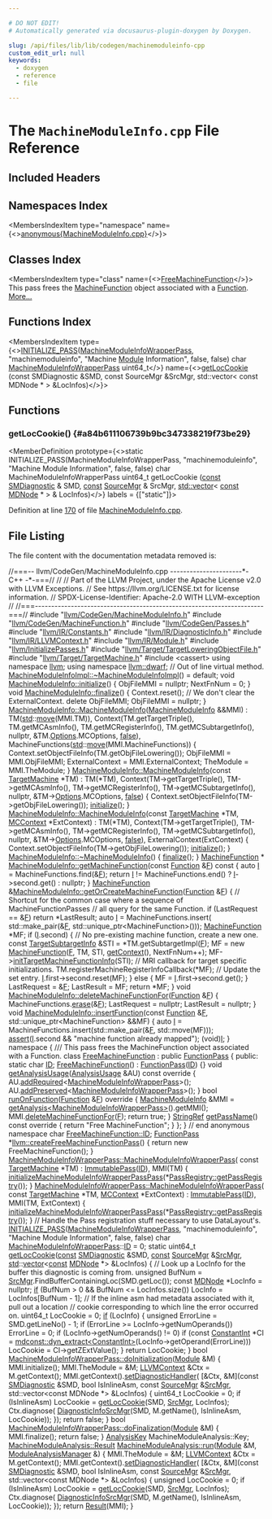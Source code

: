 ```yaml
---

# DO NOT EDIT!
# Automatically generated via docusaurus-plugin-doxygen by Doxygen.

slug: /api/files/lib/lib/codegen/machinemoduleinfo-cpp
custom_edit_url: null
keywords:
  - doxygen
  - reference
  - file

---
```





# The `MachineModuleInfo.cpp` File Reference

<DoxygenPage pluginConfig={pluginConfig}>



## Included Headers

<IncludesList>
<IncludesListItem
  filePath="llvm/CodeGen/MachineModuleInfo.h"
  permalink="/docs/api/files/include/include/llvm/include/llvm/codegen/machinemoduleinfo-h"
  isLocal="true" />
<IncludesListItem
  filePath="llvm/CodeGen/MachineFunction.h"
  permalink="/docs/api/files/include/include/llvm/include/llvm/codegen/machinefunction-h"
  isLocal="true" />
<IncludesListItem
  filePath="llvm/CodeGen/Passes.h"
  permalink="/docs/api/files/include/include/llvm/include/llvm/codegen/passes-h"
  isLocal="true" />
<IncludesListItem
  filePath="llvm/IR/Constants.h"
  permalink="/docs/api/files/include/include/llvm/include/llvm/ir/constants-h"
  isLocal="true" />
<IncludesListItem
  filePath="llvm/IR/DiagnosticInfo.h"
  permalink="/docs/api/files/include/include/llvm/include/llvm/ir/diagnosticinfo-h"
  isLocal="true" />
<IncludesListItem
  filePath="llvm/IR/LLVMContext.h"
  permalink="/docs/api/files/include/include/llvm/include/llvm/ir/llvmcontext-h"
  isLocal="true" />
<IncludesListItem
  filePath="llvm/IR/Module.h"
  permalink="/docs/api/files/include/include/llvm/include/llvm/ir/module-h"
  isLocal="true" />
<IncludesListItem
  filePath="llvm/InitializePasses.h"
  permalink="/docs/api/files/include/include/llvm/initializepasses-h"
  isLocal="true" />
<IncludesListItem
  filePath="llvm/Target/TargetLoweringObjectFile.h"
  permalink="/docs/api/files/include/include/llvm/include/llvm/target/targetloweringobjectfile-h"
  isLocal="true" />
<IncludesListItem
  filePath="llvm/Target/TargetMachine.h"
  permalink="/docs/api/files/include/include/llvm/include/llvm/target/targetmachine-h"
  isLocal="true" />
<IncludesListItem
  filePath="cassert"
  permalink=""
  isLocal="false" />
</IncludesList>

## Namespaces Index

<MembersIndex>

<MembersIndexItem
  type="namespace"
  name={<><a href="/docs/api/namespaces/anonymous-machinemoduleinfo-cpp-">anonymous&#123;MachineModuleInfo.cpp&#125;</a></>}>
</MembersIndexItem>

</MembersIndex>

## Classes Index

<MembersIndex>

<MembersIndexItem
  type="class"
  name={<><a href="/docs/api/classes/anonymous-namespace-machinemoduleinfo-cpp-/freemachinefunction">FreeMachineFunction</a></>}>
This pass frees the <a href="/docs/api/classes/llvm/machinefunction">MachineFunction</a> object associated with a <a href="/docs/api/classes/llvm/function">Function</a>. <a href="/docs/api/classes/anonymous-namespace-machinemoduleinfo-cpp-/freemachinefunction/#details">More...</a>
</MembersIndexItem>

</MembersIndex>

## Functions Index

<MembersIndex>

<MembersIndexItem
  type={<><a href="/docs/api/files/include/include/llvm/passsupport-h/#af807c9595d50b45c0008924c4679c85c">INITIALIZE&#95;PASS</a>(<a href="/docs/api/classes/llvm/machinemoduleinfowrapperpass">MachineModuleInfoWrapperPass</a>, &quot;machinemoduleinfo&quot;, &quot;Machine <a href="/docs/api/classes/llvm/module">Module</a> Information&quot;, false, false) char <a href="/docs/api/classes/llvm/machinemoduleinfowrapperpass">MachineModuleInfoWrapperPass</a> uint64&#95;t</>}
  name={<><a href="#a84b611106739b9bc347338219f73be29">getLocCookie</a> (const SMDiagnostic &amp;SMD, const SourceMgr &amp;SrcMgr, std::vector&lt; const MDNode &#42; &gt; &amp;LocInfos)</>}>
</MembersIndexItem>

</MembersIndex>


<SectionDefinition>

## Functions

### getLocCookie() {#a84b611106739b9bc347338219f73be29}

<MemberDefinition
  prototype={<>static INITIALIZE&#95;PASS(MachineModuleInfoWrapperPass, &quot;machinemoduleinfo&quot;, &quot;Machine Module Information&quot;, false, false) char MachineModuleInfoWrapperPass uint64&#95;t getLocCookie (<a href="/docs/api/files/lib/lib/target/lib/target/aarch64/aarch64promoteconstant-cpp/#a90f8350fecae261c25be85d38b451bff">const</a> <a href="/docs/api/classes/llvm/smdiagnostic">SMDiagnostic</a> &amp; SMD, <a href="/docs/api/files/lib/lib/target/lib/target/aarch64/aarch64promoteconstant-cpp/#a90f8350fecae261c25be85d38b451bff">const</a> <a href="/docs/api/classes/llvm/sourcemgr">SourceMgr</a> &amp; SrcMgr, <a href="/docs/api/files/lib/lib/target/lib/target/amdgpu/amdgpupromotealloca-cpp/#ac760e37eba1d852d0a28011a1a0ce05f">std::vector</a>&lt; <a href="/docs/api/files/lib/lib/target/lib/target/aarch64/aarch64promoteconstant-cpp/#a90f8350fecae261c25be85d38b451bff">const</a> <a href="/docs/api/classes/llvm/mdnode">MDNode</a> &#42; &gt; &amp; LocInfos)</>}
  labels = {["static"]}>

Definition at line <a href="#l00170">170</a> of file <a href="/docs/api/files/lib/lib/codegen/machinemoduleinfo-cpp">MachineModuleInfo.cpp</a>.
</MemberDefinition>

</SectionDefinition>

## File Listing

The file content with the documentation metadata removed is:

<ProgramListing>

<Link id="l00001" /><CodeLine lineNumber="1"><Highlight kind="comment">//===-- llvm/CodeGen/MachineModuleInfo.cpp ----------------------&#42;- C++ -&#42;-===//</Highlight><Highlight kind="normal"></Highlight></CodeLine>
<Link id="l00002" /><CodeLine lineNumber="2"><Highlight kind="normal"></Highlight><Highlight kind="comment">//</Highlight><Highlight kind="normal"></Highlight></CodeLine>
<Link id="l00003" /><CodeLine lineNumber="3"><Highlight kind="normal"></Highlight><Highlight kind="comment">// Part of the LLVM Project, under the Apache License v2.0 with LLVM Exceptions.</Highlight><Highlight kind="normal"></Highlight></CodeLine>
<Link id="l00004" /><CodeLine lineNumber="4"><Highlight kind="normal"></Highlight><Highlight kind="comment">// See https://llvm.org/LICENSE.txt for license information.</Highlight><Highlight kind="normal"></Highlight></CodeLine>
<Link id="l00005" /><CodeLine lineNumber="5"><Highlight kind="normal"></Highlight><Highlight kind="comment">// SPDX-License-Identifier: Apache-2.0 WITH LLVM-exception</Highlight><Highlight kind="normal"></Highlight></CodeLine>
<Link id="l00006" /><CodeLine lineNumber="6"><Highlight kind="normal"></Highlight><Highlight kind="comment">//</Highlight><Highlight kind="normal"></Highlight></CodeLine>
<Link id="l00007" /><CodeLine lineNumber="7"><Highlight kind="normal"></Highlight><Highlight kind="comment">//===----------------------------------------------------------------------===//</Highlight><Highlight kind="normal"></Highlight></CodeLine>
<Link id="l00008" /><CodeLine lineNumber="8"><Highlight kind="normal"></Highlight></CodeLine>
<Link id="l00009" /><CodeLine lineNumber="9"><Highlight kind="normal"></Highlight><Highlight kind="preprocessor">#include &quot;<a href="/docs/api/files/include/include/llvm/include/llvm/codegen/machinemoduleinfo-h">llvm/CodeGen/MachineModuleInfo.h</a>&quot;</Highlight><Highlight kind="normal"></Highlight></CodeLine>
<Link id="l00010" /><CodeLine lineNumber="10"><Highlight kind="normal"></Highlight><Highlight kind="preprocessor">#include &quot;<a href="/docs/api/files/include/include/llvm/include/llvm/codegen/machinefunction-h">llvm/CodeGen/MachineFunction.h</a>&quot;</Highlight><Highlight kind="normal"></Highlight></CodeLine>
<Link id="l00011" /><CodeLine lineNumber="11"><Highlight kind="normal"></Highlight><Highlight kind="preprocessor">#include &quot;<a href="/docs/api/files/include/include/llvm/include/llvm/codegen/passes-h">llvm/CodeGen/Passes.h</a>&quot;</Highlight><Highlight kind="normal"></Highlight></CodeLine>
<Link id="l00012" /><CodeLine lineNumber="12"><Highlight kind="normal"></Highlight><Highlight kind="preprocessor">#include &quot;<a href="/docs/api/files/include/include/llvm/include/llvm/ir/constants-h">llvm/IR/Constants.h</a>&quot;</Highlight><Highlight kind="normal"></Highlight></CodeLine>
<Link id="l00013" /><CodeLine lineNumber="13"><Highlight kind="normal"></Highlight><Highlight kind="preprocessor">#include &quot;<a href="/docs/api/files/include/include/llvm/include/llvm/ir/diagnosticinfo-h">llvm/IR/DiagnosticInfo.h</a>&quot;</Highlight><Highlight kind="normal"></Highlight></CodeLine>
<Link id="l00014" /><CodeLine lineNumber="14"><Highlight kind="normal"></Highlight><Highlight kind="preprocessor">#include &quot;<a href="/docs/api/files/include/include/llvm/include/llvm/ir/llvmcontext-h">llvm/IR/LLVMContext.h</a>&quot;</Highlight><Highlight kind="normal"></Highlight></CodeLine>
<Link id="l00015" /><CodeLine lineNumber="15"><Highlight kind="normal"></Highlight><Highlight kind="preprocessor">#include &quot;<a href="/docs/api/files/include/include/llvm/include/llvm/ir/module-h">llvm/IR/Module.h</a>&quot;</Highlight><Highlight kind="normal"></Highlight></CodeLine>
<Link id="l00016" /><CodeLine lineNumber="16"><Highlight kind="normal"></Highlight><Highlight kind="preprocessor">#include &quot;<a href="/docs/api/files/include/include/llvm/initializepasses-h">llvm/InitializePasses.h</a>&quot;</Highlight><Highlight kind="normal"></Highlight></CodeLine>
<Link id="l00017" /><CodeLine lineNumber="17"><Highlight kind="normal"></Highlight><Highlight kind="preprocessor">#include &quot;<a href="/docs/api/files/include/include/llvm/include/llvm/target/targetloweringobjectfile-h">llvm/Target/TargetLoweringObjectFile.h</a>&quot;</Highlight><Highlight kind="normal"></Highlight></CodeLine>
<Link id="l00018" /><CodeLine lineNumber="18"><Highlight kind="normal"></Highlight><Highlight kind="preprocessor">#include &quot;<a href="/docs/api/files/include/include/llvm/include/llvm/target/targetmachine-h">llvm/Target/TargetMachine.h</a>&quot;</Highlight><Highlight kind="normal"></Highlight></CodeLine>
<Link id="l00019" /><CodeLine lineNumber="19"><Highlight kind="normal"></Highlight><Highlight kind="preprocessor">#include &lt;cassert&gt;</Highlight><Highlight kind="normal"></Highlight></CodeLine>
<Link id="l00020" /><CodeLine lineNumber="20"><Highlight kind="normal"></Highlight></CodeLine>
<Link id="l00021" /><CodeLine lineNumber="21"><Highlight kind="normal"></Highlight><Highlight kind="keyword">using namespace </Highlight><Highlight kind="normal"><a href="/docs/api/namespaces/llvm">llvm</a>;</Highlight></CodeLine>
<Link id="l00022" /><CodeLine lineNumber="22"><Highlight kind="normal"></Highlight><Highlight kind="keyword">using namespace </Highlight><Highlight kind="normal"><a href="/docs/api/namespaces/llvm/dwarf">llvm::dwarf</a>;</Highlight></CodeLine>
<Link id="l00023" /><CodeLine lineNumber="23"><Highlight kind="normal"></Highlight></CodeLine>
<Link id="l00024" /><CodeLine lineNumber="24"><Highlight kind="normal"></Highlight><Highlight kind="comment">// Out of line virtual method.</Highlight><Highlight kind="normal"></Highlight></CodeLine>
<Link id="l00025" /><CodeLine lineNumber="25"><Highlight kind="normal"><a href="/docs/api/classes/llvm/machinemoduleinfoimpl/#ab236c08575c15ccefd1f58024cf87428">MachineModuleInfoImpl::~MachineModuleInfoImpl</a>() = </Highlight><Highlight kind="keywordflow">default</Highlight><Highlight kind="normal">;</Highlight></CodeLine>
<Link id="l00026" /><CodeLine lineNumber="26"><Highlight kind="normal"></Highlight></CodeLine>
<Link id="l00027" /><CodeLine lineNumber="27" lineLink="/docs/api/classes/llvm/machinemoduleinfo/#a3274599e96368049f8a8e977ad9fce33"><Highlight kind="normal"></Highlight><Highlight kind="keywordtype">void</Highlight><Highlight kind="normal"> <a href="/docs/api/classes/llvm/machinemoduleinfo/#a3274599e96368049f8a8e977ad9fce33">MachineModuleInfo::initialize</a>() &#123;</Highlight></CodeLine>
<Link id="l00028" /><CodeLine lineNumber="28"><Highlight kind="normal">  ObjFileMMI = </Highlight><Highlight kind="keyword">nullptr</Highlight><Highlight kind="normal">;</Highlight></CodeLine>
<Link id="l00029" /><CodeLine lineNumber="29"><Highlight kind="normal">  NextFnNum = 0;</Highlight></CodeLine>
<Link id="l00030" /><CodeLine lineNumber="30"><Highlight kind="normal">&#125;</Highlight></CodeLine>
<Link id="l00031" /><CodeLine lineNumber="31"><Highlight kind="normal"></Highlight></CodeLine>
<Link id="l00032" /><CodeLine lineNumber="32" lineLink="/docs/api/classes/llvm/machinemoduleinfo/#af704df1e418c5e7a916adb2a217cb55d"><Highlight kind="normal"></Highlight><Highlight kind="keywordtype">void</Highlight><Highlight kind="normal"> <a href="/docs/api/classes/llvm/machinemoduleinfo/#af704df1e418c5e7a916adb2a217cb55d">MachineModuleInfo::finalize</a>() &#123;</Highlight></CodeLine>
<Link id="l00033" /><CodeLine lineNumber="33"><Highlight kind="normal">  Context.reset();</Highlight></CodeLine>
<Link id="l00034" /><CodeLine lineNumber="34"><Highlight kind="normal">  </Highlight><Highlight kind="comment">// We don&#39;t clear the ExternalContext.</Highlight><Highlight kind="normal"></Highlight></CodeLine>
<Link id="l00035" /><CodeLine lineNumber="35"><Highlight kind="normal"></Highlight></CodeLine>
<Link id="l00036" /><CodeLine lineNumber="36"><Highlight kind="normal">  </Highlight><Highlight kind="keyword">delete</Highlight><Highlight kind="normal"> ObjFileMMI;</Highlight></CodeLine>
<Link id="l00037" /><CodeLine lineNumber="37"><Highlight kind="normal">  ObjFileMMI = </Highlight><Highlight kind="keyword">nullptr</Highlight><Highlight kind="normal">;</Highlight></CodeLine>
<Link id="l00038" /><CodeLine lineNumber="38"><Highlight kind="normal">&#125;</Highlight></CodeLine>
<Link id="l00039" /><CodeLine lineNumber="39"><Highlight kind="normal"></Highlight></CodeLine>
<Link id="l00040" /><CodeLine lineNumber="40" lineLink="/docs/api/classes/llvm/machinemoduleinfo/#a327d5c7bec384a54c746d6172c7cd746"><Highlight kind="normal"><a href="/docs/api/classes/llvm/machinemoduleinfo/#a1affa4301d540171553df80570290f18">MachineModuleInfo::MachineModuleInfo</a>(<a href="/docs/api/classes/llvm/machinemoduleinfo/#a1affa4301d540171553df80570290f18">MachineModuleInfo</a> &amp;&amp;MMI)</Highlight></CodeLine>
<Link id="l00041" /><CodeLine lineNumber="41"><Highlight kind="normal">    : TM(<a href="/docs/api/namespaces/std">std</a>::<a href="/docs/api/namespaces/llvm/#abfc9c7ecf70f66901e439f7c04ef3dbb">move</a>(MMI.TM)),</Highlight></CodeLine>
<Link id="l00042" /><CodeLine lineNumber="42"><Highlight kind="normal">      Context(TM.getTargetTriple(), TM.getMCAsmInfo(), TM.getMCRegisterInfo(),</Highlight></CodeLine>
<Link id="l00043" /><CodeLine lineNumber="43"><Highlight kind="normal">              TM.getMCSubtargetInfo(), nullptr, &amp;TM.<a href="/docs/api/files/lib/lib/debuginfo/lib/debuginfo/logicalview/lib/debuginfo/logicalview/core/lvoptions-cpp/#ab4088b7a11f3cbc38ac16a6e9c72494e">Options</a>.MCOptions, <a href="/docs/api/namespaces/false">false</a>),</Highlight></CodeLine>
<Link id="l00044" /><CodeLine lineNumber="44"><Highlight kind="normal">      MachineFunctions(<a href="/docs/api/namespaces/std">std</a>::<a href="/docs/api/namespaces/llvm/#abfc9c7ecf70f66901e439f7c04ef3dbb">move</a>(MMI.MachineFunctions)) &#123;</Highlight></CodeLine>
<Link id="l00045" /><CodeLine lineNumber="45"><Highlight kind="normal">  Context.setObjectFileInfo(TM.getObjFileLowering());</Highlight></CodeLine>
<Link id="l00046" /><CodeLine lineNumber="46"><Highlight kind="normal">  ObjFileMMI = MMI.ObjFileMMI;</Highlight></CodeLine>
<Link id="l00047" /><CodeLine lineNumber="47"><Highlight kind="normal">  ExternalContext = MMI.ExternalContext;</Highlight></CodeLine>
<Link id="l00048" /><CodeLine lineNumber="48"><Highlight kind="normal">  TheModule = MMI.TheModule;</Highlight></CodeLine>
<Link id="l00049" /><CodeLine lineNumber="49"><Highlight kind="normal">&#125;</Highlight></CodeLine>
<Link id="l00050" /><CodeLine lineNumber="50"><Highlight kind="normal"></Highlight></CodeLine>
<Link id="l00051" /><CodeLine lineNumber="51" lineLink="/docs/api/classes/llvm/machinemoduleinfo/#a1affa4301d540171553df80570290f18"><Highlight kind="normal"><a href="/docs/api/classes/llvm/machinemoduleinfo/#a1affa4301d540171553df80570290f18">MachineModuleInfo::MachineModuleInfo</a>(</Highlight><Highlight kind="keyword">const</Highlight><Highlight kind="normal"> <a href="/docs/api/classes/llvm/targetmachine">TargetMachine</a> &#42;TM)</Highlight></CodeLine>
<Link id="l00052" /><CodeLine lineNumber="52"><Highlight kind="normal">    : TM(&#42;TM), Context(TM-&gt;getTargetTriple(), TM-&gt;getMCAsmInfo(),</Highlight></CodeLine>
<Link id="l00053" /><CodeLine lineNumber="53"><Highlight kind="normal">                       TM-&gt;getMCRegisterInfo(), TM-&gt;getMCSubtargetInfo(),</Highlight></CodeLine>
<Link id="l00054" /><CodeLine lineNumber="54"><Highlight kind="normal">                       nullptr, &amp;TM-&gt;<a href="/docs/api/files/lib/lib/debuginfo/lib/debuginfo/logicalview/lib/debuginfo/logicalview/core/lvoptions-cpp/#ab4088b7a11f3cbc38ac16a6e9c72494e">Options</a>.MCOptions, <a href="/docs/api/namespaces/false">false</a>) &#123;</Highlight></CodeLine>
<Link id="l00055" /><CodeLine lineNumber="55"><Highlight kind="normal">  Context.setObjectFileInfo(TM-&gt;getObjFileLowering());</Highlight></CodeLine>
<Link id="l00056" /><CodeLine lineNumber="56"><Highlight kind="normal">  <a href="/docs/api/classes/llvm/machinemoduleinfo/#a3274599e96368049f8a8e977ad9fce33">initialize</a>();</Highlight></CodeLine>
<Link id="l00057" /><CodeLine lineNumber="57"><Highlight kind="normal">&#125;</Highlight></CodeLine>
<Link id="l00058" /><CodeLine lineNumber="58"><Highlight kind="normal"></Highlight></CodeLine>
<Link id="l00059" /><CodeLine lineNumber="59" lineLink="/docs/api/classes/llvm/machinemoduleinfo/#aade9275d95ae9f4c13e7ca45f6e4e609"><Highlight kind="normal"><a href="/docs/api/classes/llvm/machinemoduleinfo/#a1affa4301d540171553df80570290f18">MachineModuleInfo::MachineModuleInfo</a>(</Highlight><Highlight kind="keyword">const</Highlight><Highlight kind="normal"> <a href="/docs/api/classes/llvm/targetmachine">TargetMachine</a> &#42;TM,</Highlight></CodeLine>
<Link id="l00060" /><CodeLine lineNumber="60"><Highlight kind="normal">                                     <a href="/docs/api/classes/llvm/mccontext">MCContext</a> &#42;ExtContext)</Highlight></CodeLine>
<Link id="l00061" /><CodeLine lineNumber="61"><Highlight kind="normal">    : TM(&#42;TM), Context(TM-&gt;getTargetTriple(), TM-&gt;getMCAsmInfo(),</Highlight></CodeLine>
<Link id="l00062" /><CodeLine lineNumber="62"><Highlight kind="normal">                       TM-&gt;getMCRegisterInfo(), TM-&gt;getMCSubtargetInfo(),</Highlight></CodeLine>
<Link id="l00063" /><CodeLine lineNumber="63"><Highlight kind="normal">                       nullptr, &amp;TM-&gt;<a href="/docs/api/files/lib/lib/debuginfo/lib/debuginfo/logicalview/lib/debuginfo/logicalview/core/lvoptions-cpp/#ab4088b7a11f3cbc38ac16a6e9c72494e">Options</a>.MCOptions, <a href="/docs/api/namespaces/false">false</a>),</Highlight></CodeLine>
<Link id="l00064" /><CodeLine lineNumber="64"><Highlight kind="normal">      ExternalContext(ExtContext) &#123;</Highlight></CodeLine>
<Link id="l00065" /><CodeLine lineNumber="65"><Highlight kind="normal">  Context.setObjectFileInfo(TM-&gt;getObjFileLowering());</Highlight></CodeLine>
<Link id="l00066" /><CodeLine lineNumber="66"><Highlight kind="normal">  <a href="/docs/api/classes/llvm/machinemoduleinfo/#a3274599e96368049f8a8e977ad9fce33">initialize</a>();</Highlight></CodeLine>
<Link id="l00067" /><CodeLine lineNumber="67"><Highlight kind="normal">&#125;</Highlight></CodeLine>
<Link id="l00068" /><CodeLine lineNumber="68"><Highlight kind="normal"></Highlight></CodeLine>
<Link id="l00069" /><CodeLine lineNumber="69" lineLink="/docs/api/classes/llvm/machinemoduleinfo/#a9167fd88b6fe11fe044d4303a837a9f5"><Highlight kind="normal"><a href="/docs/api/classes/llvm/machinemoduleinfo/#a9167fd88b6fe11fe044d4303a837a9f5">MachineModuleInfo::~MachineModuleInfo</a>() &#123; <a href="/docs/api/classes/llvm/machinemoduleinfo/#af704df1e418c5e7a916adb2a217cb55d">finalize</a>(); &#125;</Highlight></CodeLine>
<Link id="l00070" /><CodeLine lineNumber="70"><Highlight kind="normal"></Highlight></CodeLine>
<Link id="l00071" /><CodeLine lineNumber="71"><Highlight kind="normal"><a href="/docs/api/classes/llvm/machinefunction">MachineFunction</a> &#42;</Highlight></CodeLine>
<Link id="l00072" /><CodeLine lineNumber="72" lineLink="/docs/api/classes/llvm/machinemoduleinfo/#ac1a4ac2dc30f53dff05d2c7b2d8ebaef"><Highlight kind="normal"><a href="/docs/api/classes/llvm/machinemoduleinfo/#ac1a4ac2dc30f53dff05d2c7b2d8ebaef">MachineModuleInfo::getMachineFunction</a>(</Highlight><Highlight kind="keyword">const</Highlight><Highlight kind="normal"> <a href="/docs/api/classes/llvm/function">Function</a> &amp;<a href="/docs/api/files/lib/lib/support/md5-cpp/#a96d73bbd7af15cb1fc38c3f4a3bd82e9">F</a>)</Highlight><Highlight kind="keyword"> const </Highlight><Highlight kind="normal">&#123;</Highlight></CodeLine>
<Link id="l00073" /><CodeLine lineNumber="73"><Highlight kind="normal">  </Highlight><Highlight kind="keyword">auto</Highlight><Highlight kind="normal"> <a href="/docs/api/files/lib/lib/support/md5-cpp/#ac0eafdc9ee161b71e7af98af736952fd">I</a> = MachineFunctions.find(&amp;<a href="/docs/api/files/lib/lib/support/md5-cpp/#a96d73bbd7af15cb1fc38c3f4a3bd82e9">F</a>);</Highlight></CodeLine>
<Link id="l00074" /><CodeLine lineNumber="74"><Highlight kind="normal">  </Highlight><Highlight kind="keywordflow">return</Highlight><Highlight kind="normal"> <a href="/docs/api/files/lib/lib/support/md5-cpp/#ac0eafdc9ee161b71e7af98af736952fd">I</a> != MachineFunctions.end() ? <a href="/docs/api/files/lib/lib/support/md5-cpp/#ac0eafdc9ee161b71e7af98af736952fd">I</a>-&gt;second.get() : </Highlight><Highlight kind="keyword">nullptr</Highlight><Highlight kind="normal">;</Highlight></CodeLine>
<Link id="l00075" /><CodeLine lineNumber="75"><Highlight kind="normal">&#125;</Highlight></CodeLine>
<Link id="l00076" /><CodeLine lineNumber="76"><Highlight kind="normal"></Highlight></CodeLine>
<Link id="l00077" /><CodeLine lineNumber="77" lineLink="/docs/api/classes/llvm/machinemoduleinfo/#a89ccc89e9bd5881953bd1524a0d29f84"><Highlight kind="normal"><a href="/docs/api/classes/llvm/machinefunction">MachineFunction</a> &amp;<a href="/docs/api/classes/llvm/machinemoduleinfo/#a89ccc89e9bd5881953bd1524a0d29f84">MachineModuleInfo::getOrCreateMachineFunction</a>(<a href="/docs/api/classes/llvm/function">Function</a> &amp;<a href="/docs/api/files/lib/lib/support/md5-cpp/#a96d73bbd7af15cb1fc38c3f4a3bd82e9">F</a>) &#123;</Highlight></CodeLine>
<Link id="l00078" /><CodeLine lineNumber="78"><Highlight kind="normal">  </Highlight><Highlight kind="comment">// Shortcut for the common case where a sequence of MachineFunctionPasses</Highlight><Highlight kind="normal"></Highlight></CodeLine>
<Link id="l00079" /><CodeLine lineNumber="79"><Highlight kind="normal">  </Highlight><Highlight kind="comment">// all query for the same Function.</Highlight><Highlight kind="normal"></Highlight></CodeLine>
<Link id="l00080" /><CodeLine lineNumber="80"><Highlight kind="normal">  </Highlight><Highlight kind="keywordflow">if</Highlight><Highlight kind="normal"> (LastRequest == &amp;<a href="/docs/api/files/lib/lib/support/md5-cpp/#a96d73bbd7af15cb1fc38c3f4a3bd82e9">F</a>)</Highlight></CodeLine>
<Link id="l00081" /><CodeLine lineNumber="81"><Highlight kind="normal">    </Highlight><Highlight kind="keywordflow">return</Highlight><Highlight kind="normal"> &#42;LastResult;</Highlight></CodeLine>
<Link id="l00082" /><CodeLine lineNumber="82"><Highlight kind="normal"></Highlight></CodeLine>
<Link id="l00083" /><CodeLine lineNumber="83"><Highlight kind="normal">  </Highlight><Highlight kind="keyword">auto</Highlight><Highlight kind="normal"> <a href="/docs/api/files/lib/lib/support/md5-cpp/#ac0eafdc9ee161b71e7af98af736952fd">I</a> = MachineFunctions.insert(</Highlight></CodeLine>
<Link id="l00084" /><CodeLine lineNumber="84"><Highlight kind="normal">      std::make&#95;pair(&amp;<a href="/docs/api/files/lib/lib/support/md5-cpp/#a96d73bbd7af15cb1fc38c3f4a3bd82e9">F</a>, std::unique&#95;ptr&lt;MachineFunction&gt;()));</Highlight></CodeLine>
<Link id="l00085" /><CodeLine lineNumber="85"><Highlight kind="normal">  <a href="/docs/api/classes/llvm/machinefunction">MachineFunction</a> &#42;MF;</Highlight></CodeLine>
<Link id="l00086" /><CodeLine lineNumber="86"><Highlight kind="normal">  </Highlight><Highlight kind="keywordflow">if</Highlight><Highlight kind="normal"> (<a href="/docs/api/files/lib/lib/support/md5-cpp/#ac0eafdc9ee161b71e7af98af736952fd">I</a>.second) &#123;</Highlight></CodeLine>
<Link id="l00087" /><CodeLine lineNumber="87"><Highlight kind="normal">    </Highlight><Highlight kind="comment">// No pre-existing machine function, create a new one.</Highlight><Highlight kind="normal"></Highlight></CodeLine>
<Link id="l00088" /><CodeLine lineNumber="88"><Highlight kind="normal">    </Highlight><Highlight kind="keyword">const</Highlight><Highlight kind="normal"> <a href="/docs/api/classes/llvm/targetsubtargetinfo">TargetSubtargetInfo</a> &amp;STI = &#42;TM.getSubtargetImpl(<a href="/docs/api/files/lib/lib/support/md5-cpp/#a96d73bbd7af15cb1fc38c3f4a3bd82e9">F</a>);</Highlight></CodeLine>
<Link id="l00089" /><CodeLine lineNumber="89"><Highlight kind="normal">    MF = </Highlight><Highlight kind="keyword">new</Highlight><Highlight kind="normal"> <a href="/docs/api/classes/llvm/machinefunction">MachineFunction</a>(<a href="/docs/api/files/lib/lib/support/md5-cpp/#a96d73bbd7af15cb1fc38c3f4a3bd82e9">F</a>, TM, STI, <a href="/docs/api/classes/llvm/machinemoduleinfo/#a51904840e3bcc15ef2b99a101e972b02">getContext</a>(), NextFnNum++);</Highlight></CodeLine>
<Link id="l00090" /><CodeLine lineNumber="90"><Highlight kind="normal">    MF-&gt;<a href="/docs/api/classes/llvm/machinefunction/#a679dec37d40bdc781a69beef91a8ac13">initTargetMachineFunctionInfo</a>(STI);</Highlight></CodeLine>
<Link id="l00091" /><CodeLine lineNumber="91"><Highlight kind="normal"></Highlight></CodeLine>
<Link id="l00092" /><CodeLine lineNumber="92"><Highlight kind="normal">    </Highlight><Highlight kind="comment">// MRI callback for target specific initializations.</Highlight><Highlight kind="normal"></Highlight></CodeLine>
<Link id="l00093" /><CodeLine lineNumber="93"><Highlight kind="normal">    TM.registerMachineRegisterInfoCallback(&#42;MF);</Highlight></CodeLine>
<Link id="l00094" /><CodeLine lineNumber="94"><Highlight kind="normal"></Highlight></CodeLine>
<Link id="l00095" /><CodeLine lineNumber="95"><Highlight kind="normal">    </Highlight><Highlight kind="comment">// Update the set entry.</Highlight><Highlight kind="normal"></Highlight></CodeLine>
<Link id="l00096" /><CodeLine lineNumber="96"><Highlight kind="normal">    <a href="/docs/api/files/lib/lib/support/md5-cpp/#ac0eafdc9ee161b71e7af98af736952fd">I</a>.first-&gt;second.reset(MF);</Highlight></CodeLine>
<Link id="l00097" /><CodeLine lineNumber="97"><Highlight kind="normal">  &#125; </Highlight><Highlight kind="keywordflow">else</Highlight><Highlight kind="normal"> &#123;</Highlight></CodeLine>
<Link id="l00098" /><CodeLine lineNumber="98"><Highlight kind="normal">    MF = <a href="/docs/api/files/lib/lib/support/md5-cpp/#ac0eafdc9ee161b71e7af98af736952fd">I</a>.first-&gt;second.get();</Highlight></CodeLine>
<Link id="l00099" /><CodeLine lineNumber="99"><Highlight kind="normal">  &#125;</Highlight></CodeLine>
<Link id="l00100" /><CodeLine lineNumber="100"><Highlight kind="normal"></Highlight></CodeLine>
<Link id="l00101" /><CodeLine lineNumber="101"><Highlight kind="normal">  LastRequest = &amp;<a href="/docs/api/files/lib/lib/support/md5-cpp/#a96d73bbd7af15cb1fc38c3f4a3bd82e9">F</a>;</Highlight></CodeLine>
<Link id="l00102" /><CodeLine lineNumber="102"><Highlight kind="normal">  LastResult = MF;</Highlight></CodeLine>
<Link id="l00103" /><CodeLine lineNumber="103"><Highlight kind="normal">  </Highlight><Highlight kind="keywordflow">return</Highlight><Highlight kind="normal"> &#42;MF;</Highlight></CodeLine>
<Link id="l00104" /><CodeLine lineNumber="104"><Highlight kind="normal">&#125;</Highlight></CodeLine>
<Link id="l00105" /><CodeLine lineNumber="105"><Highlight kind="normal"></Highlight></CodeLine>
<Link id="l00106" /><CodeLine lineNumber="106" lineLink="/docs/api/classes/llvm/machinemoduleinfo/#af9bbdfe50af72a053dcce39a50ba5399"><Highlight kind="normal"></Highlight><Highlight kind="keywordtype">void</Highlight><Highlight kind="normal"> <a href="/docs/api/classes/llvm/machinemoduleinfo/#af9bbdfe50af72a053dcce39a50ba5399">MachineModuleInfo::deleteMachineFunctionFor</a>(<a href="/docs/api/classes/llvm/function">Function</a> &amp;<a href="/docs/api/files/lib/lib/support/md5-cpp/#a96d73bbd7af15cb1fc38c3f4a3bd82e9">F</a>) &#123;</Highlight></CodeLine>
<Link id="l00107" /><CodeLine lineNumber="107"><Highlight kind="normal">  MachineFunctions.<a href="/docs/api/classes/llvm/machinefunction/#ae986afe2285d3980b27aa9763f3203e9">erase</a>(&amp;<a href="/docs/api/files/lib/lib/support/md5-cpp/#a96d73bbd7af15cb1fc38c3f4a3bd82e9">F</a>);</Highlight></CodeLine>
<Link id="l00108" /><CodeLine lineNumber="108"><Highlight kind="normal">  LastRequest = </Highlight><Highlight kind="keyword">nullptr</Highlight><Highlight kind="normal">;</Highlight></CodeLine>
<Link id="l00109" /><CodeLine lineNumber="109"><Highlight kind="normal">  LastResult = </Highlight><Highlight kind="keyword">nullptr</Highlight><Highlight kind="normal">;</Highlight></CodeLine>
<Link id="l00110" /><CodeLine lineNumber="110"><Highlight kind="normal">&#125;</Highlight></CodeLine>
<Link id="l00111" /><CodeLine lineNumber="111"><Highlight kind="normal"></Highlight></CodeLine>
<Link id="l00112" /><CodeLine lineNumber="112" lineLink="/docs/api/classes/llvm/machinemoduleinfo/#a36e25573d45fb624fde3da5906679053"><Highlight kind="normal"></Highlight><Highlight kind="keywordtype">void</Highlight><Highlight kind="normal"> <a href="/docs/api/classes/llvm/machinemoduleinfo/#a36e25573d45fb624fde3da5906679053">MachineModuleInfo::insertFunction</a>(</Highlight><Highlight kind="keyword">const</Highlight><Highlight kind="normal"> <a href="/docs/api/classes/llvm/function">Function</a> &amp;<a href="/docs/api/files/lib/lib/support/md5-cpp/#a96d73bbd7af15cb1fc38c3f4a3bd82e9">F</a>,</Highlight></CodeLine>
<Link id="l00113" /><CodeLine lineNumber="113"><Highlight kind="normal">                                       std::unique&#95;ptr&lt;MachineFunction&gt; &amp;&amp;MF) &#123;</Highlight></CodeLine>
<Link id="l00114" /><CodeLine lineNumber="114"><Highlight kind="normal">  </Highlight><Highlight kind="keyword">auto</Highlight><Highlight kind="normal"> <a href="/docs/api/files/lib/lib/support/md5-cpp/#ac0eafdc9ee161b71e7af98af736952fd">I</a> = MachineFunctions.insert(std::make&#95;pair(&amp;<a href="/docs/api/files/lib/lib/support/md5-cpp/#a96d73bbd7af15cb1fc38c3f4a3bd82e9">F</a>, std::move(MF)));</Highlight></CodeLine>
<Link id="l00115" /><CodeLine lineNumber="115"><Highlight kind="normal">  <a href="/docs/api/files/lib/lib/target/lib/target/amdgpu/silowercontrolflow-cpp/#a4868c5d81c5ccc98c47aeab6244346a0">assert</a>(<a href="/docs/api/files/lib/lib/support/md5-cpp/#ac0eafdc9ee161b71e7af98af736952fd">I</a>.second &amp;&amp; </Highlight><Highlight kind="stringliteral">&quot;machine function already mapped&quot;</Highlight><Highlight kind="normal">);</Highlight></CodeLine>
<Link id="l00116" /><CodeLine lineNumber="116"><Highlight kind="normal">  (void)<a href="/docs/api/files/lib/lib/support/md5-cpp/#ac0eafdc9ee161b71e7af98af736952fd">I</a>;</Highlight></CodeLine>
<Link id="l00117" /><CodeLine lineNumber="117"><Highlight kind="normal">&#125;</Highlight></CodeLine>
<Link id="l00118" /><CodeLine lineNumber="118"><Highlight kind="normal"></Highlight></CodeLine>
<Link id="l00119" /><CodeLine lineNumber="119" lineLink="/docs/api/namespaces/anonymous-machinemoduleinfo-cpp-"><Highlight kind="normal"></Highlight><Highlight kind="keyword">namespace </Highlight><Highlight kind="normal">&#123;</Highlight></CodeLine>
<Link id="l00120" /><CodeLine lineNumber="120"><Highlight kind="normal"></Highlight><Highlight kind="comment"></Highlight></CodeLine>
<Link id="l00121" /><CodeLine lineNumber="121"><Highlight kind="comment">/// This pass frees the MachineFunction object associated with a Function.</Highlight><Highlight kind="normal"></Highlight></CodeLine>
<Link id="l00122" /><CodeLine lineNumber="122" lineLink="/docs/api/classes/anonymous-namespace-machinemoduleinfo-cpp-/freemachinefunction"><Highlight kind="normal"></Highlight><Highlight kind="keyword">class </Highlight><Highlight kind="normal"><a href="/docs/api/classes/anonymous-namespace-machinemoduleinfo-cpp-/freemachinefunction/#aafe9288291cce76d9ce88fbda8ef4de9">FreeMachineFunction</a> : </Highlight><Highlight kind="keyword">public</Highlight><Highlight kind="normal"> <a href="/docs/api/classes/llvm/functionpass/#a7691d83e3561f781cae4ce4a01bdfa93">FunctionPass</a> &#123;</Highlight></CodeLine>
<Link id="l00123" /><CodeLine lineNumber="123"><Highlight kind="normal"></Highlight><Highlight kind="keyword">public</Highlight><Highlight kind="normal">:</Highlight></CodeLine>
<Link id="l00124" /><CodeLine lineNumber="124" lineLink="/docs/api/classes/anonymous-namespace-machinemoduleinfo-cpp-/freemachinefunction/#af8e1a8104e627db6afe03ab78649c030"><Highlight kind="normal">  </Highlight><Highlight kind="keyword">static</Highlight><Highlight kind="normal"> </Highlight><Highlight kind="keywordtype">char</Highlight><Highlight kind="normal"> <a href="/docs/api/classes/anonymous-namespace-machinemoduleinfo-cpp-/freemachinefunction/#af8e1a8104e627db6afe03ab78649c030">ID</a>;</Highlight></CodeLine>
<Link id="l00125" /><CodeLine lineNumber="125"><Highlight kind="normal"></Highlight></CodeLine>
<Link id="l00126" /><CodeLine lineNumber="126" lineLink="/docs/api/classes/anonymous-namespace-machinemoduleinfo-cpp-/freemachinefunction/#aafe9288291cce76d9ce88fbda8ef4de9"><Highlight kind="normal">  <a href="/docs/api/classes/anonymous-namespace-machinemoduleinfo-cpp-/freemachinefunction/#aafe9288291cce76d9ce88fbda8ef4de9">FreeMachineFunction</a>() : <a href="/docs/api/classes/llvm/functionpass/#a7691d83e3561f781cae4ce4a01bdfa93">FunctionPass</a>(<a href="/docs/api/classes/anonymous-namespace-machinemoduleinfo-cpp-/freemachinefunction/#af8e1a8104e627db6afe03ab78649c030">ID</a>) &#123;&#125;</Highlight></CodeLine>
<Link id="l00127" /><CodeLine lineNumber="127"><Highlight kind="normal"></Highlight></CodeLine>
<Link id="l00128" /><CodeLine lineNumber="128" lineLink="/docs/api/classes/anonymous-namespace-machinemoduleinfo-cpp-/freemachinefunction/#a8c084e7306897aea2d4b48da0bbe00be"><Highlight kind="normal">  </Highlight><Highlight kind="keywordtype">void</Highlight><Highlight kind="normal"> <a href="/docs/api/classes/anonymous-namespace-machinemoduleinfo-cpp-/freemachinefunction/#a8c084e7306897aea2d4b48da0bbe00be">getAnalysisUsage</a>(<a href="/docs/api/classes/llvm/analysisusage">AnalysisUsage</a> &amp;AU)</Highlight><Highlight kind="keyword"> const override </Highlight><Highlight kind="normal">&#123;</Highlight></CodeLine>
<Link id="l00129" /><CodeLine lineNumber="129"><Highlight kind="normal">    AU.<a href="/docs/api/classes/llvm/analysisusage/#ae0adcccca08fb686c9ce00f9397b660c">addRequired</a>&lt;<a href="/docs/api/classes/llvm/machinemoduleinfowrapperpass">MachineModuleInfoWrapperPass</a>&gt;();</Highlight></CodeLine>
<Link id="l00130" /><CodeLine lineNumber="130"><Highlight kind="normal">    AU.<a href="/docs/api/classes/llvm/analysisusage/#ae9356b720f6fbab112d809738dcc4f2a">addPreserved</a>&lt;<a href="/docs/api/classes/llvm/machinemoduleinfowrapperpass">MachineModuleInfoWrapperPass</a>&gt;();</Highlight></CodeLine>
<Link id="l00131" /><CodeLine lineNumber="131"><Highlight kind="normal">  &#125;</Highlight></CodeLine>
<Link id="l00132" /><CodeLine lineNumber="132"><Highlight kind="normal"></Highlight></CodeLine>
<Link id="l00133" /><CodeLine lineNumber="133" lineLink="/docs/api/classes/anonymous-namespace-machinemoduleinfo-cpp-/freemachinefunction/#a8214aae5e0ab52ed3978bbba9265778b"><Highlight kind="normal">  </Highlight><Highlight kind="keywordtype">bool</Highlight><Highlight kind="normal"> <a href="/docs/api/classes/anonymous-namespace-machinemoduleinfo-cpp-/freemachinefunction/#a8214aae5e0ab52ed3978bbba9265778b">runOnFunction</a>(<a href="/docs/api/classes/llvm/function">Function</a> &amp;<a href="/docs/api/files/lib/lib/support/md5-cpp/#a96d73bbd7af15cb1fc38c3f4a3bd82e9">F</a>)</Highlight><Highlight kind="keyword"> override </Highlight><Highlight kind="normal">&#123;</Highlight></CodeLine>
<Link id="l00134" /><CodeLine lineNumber="134"><Highlight kind="normal">    <a href="/docs/api/classes/llvm/machinemoduleinfo">MachineModuleInfo</a> &amp;MMI =</Highlight></CodeLine>
<Link id="l00135" /><CodeLine lineNumber="135"><Highlight kind="normal">        <a href="/docs/api/classes/llvm/pass/#a4863e5e463fb79955269fbf7fbf52b80">getAnalysis&lt;MachineModuleInfoWrapperPass&gt;</a>().getMMI();</Highlight></CodeLine>
<Link id="l00136" /><CodeLine lineNumber="136"><Highlight kind="normal">    MMI.<a href="/docs/api/classes/llvm/machinemoduleinfo/#af9bbdfe50af72a053dcce39a50ba5399">deleteMachineFunctionFor</a>(<a href="/docs/api/files/lib/lib/support/md5-cpp/#a96d73bbd7af15cb1fc38c3f4a3bd82e9">F</a>);</Highlight></CodeLine>
<Link id="l00137" /><CodeLine lineNumber="137"><Highlight kind="normal">    </Highlight><Highlight kind="keywordflow">return</Highlight><Highlight kind="normal"> </Highlight><Highlight kind="keyword">true</Highlight><Highlight kind="normal">;</Highlight></CodeLine>
<Link id="l00138" /><CodeLine lineNumber="138"><Highlight kind="normal">  &#125;</Highlight></CodeLine>
<Link id="l00139" /><CodeLine lineNumber="139"><Highlight kind="normal"></Highlight></CodeLine>
<Link id="l00140" /><CodeLine lineNumber="140" lineLink="/docs/api/classes/anonymous-namespace-machinemoduleinfo-cpp-/freemachinefunction/#a45af4dc79c0a80243a91a0d475786d23"><Highlight kind="normal">  <a href="/docs/api/classes/llvm/stringref">StringRef</a> <a href="/docs/api/classes/anonymous-namespace-machinemoduleinfo-cpp-/freemachinefunction/#a45af4dc79c0a80243a91a0d475786d23">getPassName</a>()</Highlight><Highlight kind="keyword"> const override </Highlight><Highlight kind="normal">&#123;</Highlight></CodeLine>
<Link id="l00141" /><CodeLine lineNumber="141"><Highlight kind="normal">    </Highlight><Highlight kind="keywordflow">return</Highlight><Highlight kind="normal"> </Highlight><Highlight kind="stringliteral">&quot;Free MachineFunction&quot;</Highlight><Highlight kind="normal">;</Highlight></CodeLine>
<Link id="l00142" /><CodeLine lineNumber="142"><Highlight kind="normal">  &#125;</Highlight></CodeLine>
<Link id="l00143" /><CodeLine lineNumber="143"><Highlight kind="normal">&#125;;</Highlight></CodeLine>
<Link id="l00144" /><CodeLine lineNumber="144"><Highlight kind="normal"></Highlight></CodeLine>
<Link id="l00145" /><CodeLine lineNumber="145"><Highlight kind="normal">&#125; </Highlight><Highlight kind="comment">// end anonymous namespace</Highlight><Highlight kind="normal"></Highlight></CodeLine>
<Link id="l00146" /><CodeLine lineNumber="146"><Highlight kind="normal"></Highlight></CodeLine>
<Link id="l00147" /><CodeLine lineNumber="147"><Highlight kind="normal"></Highlight><Highlight kind="keywordtype">char</Highlight><Highlight kind="normal"> <a href="/docs/api/classes/anonymous-namespace-machinemoduleinfo-cpp-/freemachinefunction/#af8e1a8104e627db6afe03ab78649c030">FreeMachineFunction::ID</a>;</Highlight></CodeLine>
<Link id="l00148" /><CodeLine lineNumber="148"><Highlight kind="normal"></Highlight></CodeLine>
<Link id="l00149" /><CodeLine lineNumber="149" lineLink="/docs/api/namespaces/llvm/#ae9d23fbb746bdf8ff91b7dcf3b0ed9df"><Highlight kind="normal"><a href="/docs/api/classes/llvm/functionpass">FunctionPass</a> &#42;<a href="/docs/api/namespaces/llvm/#ae9d23fbb746bdf8ff91b7dcf3b0ed9df">llvm::createFreeMachineFunctionPass</a>() &#123;</Highlight></CodeLine>
<Link id="l00150" /><CodeLine lineNumber="150"><Highlight kind="normal">  </Highlight><Highlight kind="keywordflow">return</Highlight><Highlight kind="normal"> </Highlight><Highlight kind="keyword">new</Highlight><Highlight kind="normal"> FreeMachineFunction();</Highlight></CodeLine>
<Link id="l00151" /><CodeLine lineNumber="151"><Highlight kind="normal">&#125;</Highlight></CodeLine>
<Link id="l00152" /><CodeLine lineNumber="152"><Highlight kind="normal"></Highlight></CodeLine>
<Link id="l00153" /><CodeLine lineNumber="153" lineLink="/docs/api/classes/llvm/machinemoduleinfowrapperpass/#a6b73500cda87f22b0c0866c6139c95be"><Highlight kind="normal"><a href="/docs/api/classes/llvm/machinemoduleinfowrapperpass/#a6b73500cda87f22b0c0866c6139c95be">MachineModuleInfoWrapperPass::MachineModuleInfoWrapperPass</a>(</Highlight></CodeLine>
<Link id="l00154" /><CodeLine lineNumber="154"><Highlight kind="normal">    </Highlight><Highlight kind="keyword">const</Highlight><Highlight kind="normal"> <a href="/docs/api/classes/llvm/targetmachine">TargetMachine</a> &#42;TM)</Highlight></CodeLine>
<Link id="l00155" /><CodeLine lineNumber="155"><Highlight kind="normal">    : <a href="/docs/api/classes/llvm/immutablepass/#a4d664099280bb09275254d64c329d25d">ImmutablePass</a>(<a href="/docs/api/classes/llvm/machinemoduleinfowrapperpass/#ad0dcfe1e2987b988fcf6c18e5cdac5f1">ID</a>), MMI(TM) &#123;</Highlight></CodeLine>
<Link id="l00156" /><CodeLine lineNumber="156"><Highlight kind="normal">  <a href="/docs/api/namespaces/llvm/#a1b3cbaa6c754c9c731716a6c40b80745">initializeMachineModuleInfoWrapperPassPass</a>(&#42;<a href="/docs/api/classes/llvm/passregistry/#a05a729900b76c89e808c6c3094921b2f">PassRegistry::getPassRegistry</a>());</Highlight></CodeLine>
<Link id="l00157" /><CodeLine lineNumber="157"><Highlight kind="normal">&#125;</Highlight></CodeLine>
<Link id="l00158" /><CodeLine lineNumber="158"><Highlight kind="normal"></Highlight></CodeLine>
<Link id="l00159" /><CodeLine lineNumber="159" lineLink="/docs/api/classes/llvm/machinemoduleinfowrapperpass/#a7563ec3fdfea7bbc85c3c03c3169c720"><Highlight kind="normal"><a href="/docs/api/classes/llvm/machinemoduleinfowrapperpass/#a6b73500cda87f22b0c0866c6139c95be">MachineModuleInfoWrapperPass::MachineModuleInfoWrapperPass</a>(</Highlight></CodeLine>
<Link id="l00160" /><CodeLine lineNumber="160"><Highlight kind="normal">    </Highlight><Highlight kind="keyword">const</Highlight><Highlight kind="normal"> <a href="/docs/api/classes/llvm/targetmachine">TargetMachine</a> &#42;TM, <a href="/docs/api/classes/llvm/mccontext">MCContext</a> &#42;ExtContext)</Highlight></CodeLine>
<Link id="l00161" /><CodeLine lineNumber="161"><Highlight kind="normal">    : <a href="/docs/api/classes/llvm/immutablepass/#a4d664099280bb09275254d64c329d25d">ImmutablePass</a>(<a href="/docs/api/classes/llvm/machinemoduleinfowrapperpass/#ad0dcfe1e2987b988fcf6c18e5cdac5f1">ID</a>), MMI(TM, ExtContext) &#123;</Highlight></CodeLine>
<Link id="l00162" /><CodeLine lineNumber="162"><Highlight kind="normal">  <a href="/docs/api/namespaces/llvm/#a1b3cbaa6c754c9c731716a6c40b80745">initializeMachineModuleInfoWrapperPassPass</a>(&#42;<a href="/docs/api/classes/llvm/passregistry/#a05a729900b76c89e808c6c3094921b2f">PassRegistry::getPassRegistry</a>());</Highlight></CodeLine>
<Link id="l00163" /><CodeLine lineNumber="163"><Highlight kind="normal">&#125;</Highlight></CodeLine>
<Link id="l00164" /><CodeLine lineNumber="164"><Highlight kind="normal"></Highlight></CodeLine>
<Link id="l00165" /><CodeLine lineNumber="165"><Highlight kind="normal"></Highlight><Highlight kind="comment">// Handle the Pass registration stuff necessary to use DataLayout&#39;s.</Highlight><Highlight kind="normal"></Highlight></CodeLine>
<Link id="l00166" /><CodeLine lineNumber="166"><Highlight kind="normal"><a href="/docs/api/files/include/include/llvm/passsupport-h/#af807c9595d50b45c0008924c4679c85c">INITIALIZE&#95;PASS</a>(<a href="/docs/api/classes/llvm/machinemoduleinfowrapperpass">MachineModuleInfoWrapperPass</a>, </Highlight><Highlight kind="stringliteral">&quot;machinemoduleinfo&quot;</Highlight><Highlight kind="normal">,</Highlight></CodeLine>
<Link id="l00167" /><CodeLine lineNumber="167"><Highlight kind="normal">                </Highlight><Highlight kind="stringliteral">&quot;Machine Module Information&quot;</Highlight><Highlight kind="normal">, </Highlight><Highlight kind="keyword">false</Highlight><Highlight kind="normal">, </Highlight><Highlight kind="keyword">false</Highlight><Highlight kind="normal">)</Highlight></CodeLine>
<Link id="l00168" /><CodeLine lineNumber="168"><Highlight kind="normal">char <a href="/docs/api/classes/llvm/machinemoduleinfowrapperpass">MachineModuleInfoWrapperPass</a>::<a href="/docs/api/namespaces/llvm/callingconv/#abdf8cf606905c10634e831390981b0ed">ID</a> = 0;</Highlight></CodeLine>
<Link id="l00169" /><CodeLine lineNumber="169"><Highlight kind="normal"></Highlight></CodeLine>
<Link id="l00170" /><CodeLine lineNumber="170" lineLink="#a84b611106739b9bc347338219f73be29"><Highlight kind="normal">static uint64&#95;t <a href="#a84b611106739b9bc347338219f73be29">getLocCookie</a>(<a href="/docs/api/files/lib/lib/target/lib/target/aarch64/aarch64promoteconstant-cpp/#a90f8350fecae261c25be85d38b451bff">const</a> <a href="/docs/api/classes/llvm/smdiagnostic">SMDiagnostic</a> &amp;SMD, <a href="/docs/api/files/lib/lib/target/lib/target/aarch64/aarch64promoteconstant-cpp/#a90f8350fecae261c25be85d38b451bff">const</a> <a href="/docs/api/classes/llvm/sourcemgr">SourceMgr</a> &amp;<a href="/docs/api/namespaces/llvm/#a5f3f23062c5d5636bee27c54f4a407f0">SrcMgr</a>,</Highlight></CodeLine>
<Link id="l00171" /><CodeLine lineNumber="171"><Highlight kind="normal">                             <a href="/docs/api/namespaces/std">std</a>::<a href="/docs/api/files/lib/lib/target/lib/target/amdgpu/amdgpupromotealloca-cpp/#ac760e37eba1d852d0a28011a1a0ce05f">vector</a>&lt;<a href="/docs/api/files/lib/lib/target/lib/target/aarch64/aarch64promoteconstant-cpp/#a90f8350fecae261c25be85d38b451bff">const</a> <a href="/docs/api/classes/llvm/mdnode">MDNode</a> &#42;&gt; &amp;LocInfos) &#123;</Highlight></CodeLine>
<Link id="l00172" /><CodeLine lineNumber="172"><Highlight kind="normal">  </Highlight><Highlight kind="comment">// Look up a LocInfo for the buffer this diagnostic is coming from.</Highlight><Highlight kind="normal"></Highlight></CodeLine>
<Link id="l00173" /><CodeLine lineNumber="173"><Highlight kind="normal">  </Highlight><Highlight kind="keywordtype">unsigned</Highlight><Highlight kind="normal"> BufNum = <a href="/docs/api/namespaces/llvm/#a5f3f23062c5d5636bee27c54f4a407f0">SrcMgr</a>.FindBufferContainingLoc(SMD.getLoc());</Highlight></CodeLine>
<Link id="l00174" /><CodeLine lineNumber="174"><Highlight kind="normal">  </Highlight><Highlight kind="keyword">const</Highlight><Highlight kind="normal"> <a href="/docs/api/classes/llvm/mdnode">MDNode</a> &#42;LocInfo = </Highlight><Highlight kind="keyword">nullptr</Highlight><Highlight kind="normal">;</Highlight></CodeLine>
<Link id="l00175" /><CodeLine lineNumber="175"><Highlight kind="normal">  <a href="/docs/api/files/lib/lib/passes/passbuilderbindings-cpp/#acdfbcf188e2d4a80837e89de2ccdffab">if</a> (BufNum &gt; 0 &amp;&amp; BufNum &lt;= LocInfos.size())</Highlight></CodeLine>
<Link id="l00176" /><CodeLine lineNumber="176"><Highlight kind="normal">    LocInfo = LocInfos&#91;BufNum - 1&#93;;</Highlight></CodeLine>
<Link id="l00177" /><CodeLine lineNumber="177"><Highlight kind="normal"></Highlight></CodeLine>
<Link id="l00178" /><CodeLine lineNumber="178"><Highlight kind="normal">  </Highlight><Highlight kind="comment">// If the inline asm had metadata associated with it, pull out a location</Highlight><Highlight kind="normal"></Highlight></CodeLine>
<Link id="l00179" /><CodeLine lineNumber="179"><Highlight kind="normal">  </Highlight><Highlight kind="comment">// cookie corresponding to which line the error occurred on.</Highlight><Highlight kind="normal"></Highlight></CodeLine>
<Link id="l00180" /><CodeLine lineNumber="180"><Highlight kind="normal">  uint64&#95;t LocCookie = 0;</Highlight></CodeLine>
<Link id="l00181" /><CodeLine lineNumber="181"><Highlight kind="normal">  <a href="/docs/api/files/lib/lib/passes/passbuilderbindings-cpp/#acdfbcf188e2d4a80837e89de2ccdffab">if</a> (LocInfo) &#123;</Highlight></CodeLine>
<Link id="l00182" /><CodeLine lineNumber="182"><Highlight kind="normal">    </Highlight><Highlight kind="keywordtype">unsigned</Highlight><Highlight kind="normal"> ErrorLine = SMD.getLineNo() - 1;</Highlight></CodeLine>
<Link id="l00183" /><CodeLine lineNumber="183"><Highlight kind="normal">    </Highlight><Highlight kind="keywordflow">if</Highlight><Highlight kind="normal"> (ErrorLine &gt;= LocInfo-&gt;getNumOperands())</Highlight></CodeLine>
<Link id="l00184" /><CodeLine lineNumber="184"><Highlight kind="normal">      ErrorLine = 0;</Highlight></CodeLine>
<Link id="l00185" /><CodeLine lineNumber="185"><Highlight kind="normal"></Highlight></CodeLine>
<Link id="l00186" /><CodeLine lineNumber="186"><Highlight kind="normal">    </Highlight><Highlight kind="keywordflow">if</Highlight><Highlight kind="normal"> (LocInfo-&gt;getNumOperands() != 0)</Highlight></CodeLine>
<Link id="l00187" /><CodeLine lineNumber="187"><Highlight kind="normal">      </Highlight><Highlight kind="keywordflow">if</Highlight><Highlight kind="normal"> (</Highlight><Highlight kind="keyword">const</Highlight><Highlight kind="normal"> <a href="/docs/api/classes/llvm/constantint">ConstantInt</a> &#42;CI =</Highlight></CodeLine>
<Link id="l00188" /><CodeLine lineNumber="188"><Highlight kind="normal">              <a href="/docs/api/namespaces/llvm/mdconst/#ad7ca5290dc5789cbeae763690e6edccf">mdconst::dyn&#95;extract&lt;ConstantInt&gt;</a>(LocInfo-&gt;getOperand(ErrorLine)))</Highlight></CodeLine>
<Link id="l00189" /><CodeLine lineNumber="189"><Highlight kind="normal">        LocCookie = CI-&gt;getZExtValue();</Highlight></CodeLine>
<Link id="l00190" /><CodeLine lineNumber="190"><Highlight kind="normal">  &#125;</Highlight></CodeLine>
<Link id="l00191" /><CodeLine lineNumber="191"><Highlight kind="normal"></Highlight></CodeLine>
<Link id="l00192" /><CodeLine lineNumber="192"><Highlight kind="normal">  </Highlight><Highlight kind="keywordflow">return</Highlight><Highlight kind="normal"> LocCookie;</Highlight></CodeLine>
<Link id="l00193" /><CodeLine lineNumber="193"><Highlight kind="normal">&#125;</Highlight></CodeLine>
<Link id="l00194" /><CodeLine lineNumber="194"><Highlight kind="normal"></Highlight></CodeLine>
<Link id="l00195" /><CodeLine lineNumber="195" lineLink="/docs/api/classes/llvm/machinemoduleinfowrapperpass/#adc024cb6ba7c097538e6a07d54405639"><Highlight kind="normal"></Highlight><Highlight kind="keywordtype">bool</Highlight><Highlight kind="normal"> <a href="/docs/api/classes/llvm/machinemoduleinfowrapperpass/#adc024cb6ba7c097538e6a07d54405639">MachineModuleInfoWrapperPass::doInitialization</a>(<a href="/docs/api/classes/llvm/module">Module</a> &amp;M) &#123;</Highlight></CodeLine>
<Link id="l00196" /><CodeLine lineNumber="196"><Highlight kind="normal">  MMI.initialize();</Highlight></CodeLine>
<Link id="l00197" /><CodeLine lineNumber="197"><Highlight kind="normal">  MMI.TheModule = &amp;M;</Highlight></CodeLine>
<Link id="l00198" /><CodeLine lineNumber="198"><Highlight kind="normal">  <a href="/docs/api/classes/llvm/llvmcontext">LLVMContext</a> &amp;Ctx = M.getContext();</Highlight></CodeLine>
<Link id="l00199" /><CodeLine lineNumber="199"><Highlight kind="normal">  MMI.getContext().<a href="/docs/api/classes/llvm/llvmcontext/#af00a4d3e0ec33c889e807f9e507493ee">setDiagnosticHandler</a>(</Highlight></CodeLine>
<Link id="l00200" /><CodeLine lineNumber="200"><Highlight kind="normal">      &#91;&amp;Ctx, &amp;M&#93;(</Highlight><Highlight kind="keyword">const</Highlight><Highlight kind="normal"> <a href="/docs/api/classes/llvm/smdiagnostic">SMDiagnostic</a> &amp;SMD, </Highlight><Highlight kind="keywordtype">bool</Highlight><Highlight kind="normal"> IsInlineAsm,</Highlight></CodeLine>
<Link id="l00201" /><CodeLine lineNumber="201"><Highlight kind="normal">                 </Highlight><Highlight kind="keyword">const</Highlight><Highlight kind="normal"> <a href="/docs/api/classes/llvm/sourcemgr">SourceMgr</a> &amp;<a href="/docs/api/namespaces/llvm/#a5f3f23062c5d5636bee27c54f4a407f0">SrcMgr</a>,</Highlight></CodeLine>
<Link id="l00202" /><CodeLine lineNumber="202"><Highlight kind="normal">                 std::vector&lt;const MDNode &#42;&gt; &amp;LocInfos) &#123;</Highlight></CodeLine>
<Link id="l00203" /><CodeLine lineNumber="203"><Highlight kind="normal">        uint64&#95;t LocCookie = 0;</Highlight></CodeLine>
<Link id="l00204" /><CodeLine lineNumber="204"><Highlight kind="normal">        </Highlight><Highlight kind="keywordflow">if</Highlight><Highlight kind="normal"> (IsInlineAsm)</Highlight></CodeLine>
<Link id="l00205" /><CodeLine lineNumber="205"><Highlight kind="normal">          LocCookie = <a href="#a84b611106739b9bc347338219f73be29">getLocCookie</a>(SMD, <a href="/docs/api/namespaces/llvm/#a5f3f23062c5d5636bee27c54f4a407f0">SrcMgr</a>, LocInfos);</Highlight></CodeLine>
<Link id="l00206" /><CodeLine lineNumber="206"><Highlight kind="normal">        Ctx.diagnose(</Highlight></CodeLine>
<Link id="l00207" /><CodeLine lineNumber="207"><Highlight kind="normal">            <a href="/docs/api/classes/llvm/diagnosticinfosrcmgr">DiagnosticInfoSrcMgr</a>(SMD, M.getName(), IsInlineAsm, LocCookie));</Highlight></CodeLine>
<Link id="l00208" /><CodeLine lineNumber="208"><Highlight kind="normal">      &#125;);</Highlight></CodeLine>
<Link id="l00209" /><CodeLine lineNumber="209"><Highlight kind="normal">  </Highlight><Highlight kind="keywordflow">return</Highlight><Highlight kind="normal"> </Highlight><Highlight kind="keyword">false</Highlight><Highlight kind="normal">;</Highlight></CodeLine>
<Link id="l00210" /><CodeLine lineNumber="210"><Highlight kind="normal">&#125;</Highlight></CodeLine>
<Link id="l00211" /><CodeLine lineNumber="211"><Highlight kind="normal"></Highlight></CodeLine>
<Link id="l00212" /><CodeLine lineNumber="212" lineLink="/docs/api/classes/llvm/machinemoduleinfowrapperpass/#a3d3df8c64a529a1b886f9ff3dac25948"><Highlight kind="normal"></Highlight><Highlight kind="keywordtype">bool</Highlight><Highlight kind="normal"> <a href="/docs/api/classes/llvm/machinemoduleinfowrapperpass/#a3d3df8c64a529a1b886f9ff3dac25948">MachineModuleInfoWrapperPass::doFinalization</a>(<a href="/docs/api/classes/llvm/module">Module</a> &amp;M) &#123;</Highlight></CodeLine>
<Link id="l00213" /><CodeLine lineNumber="213"><Highlight kind="normal">  MMI.finalize();</Highlight></CodeLine>
<Link id="l00214" /><CodeLine lineNumber="214"><Highlight kind="normal">  </Highlight><Highlight kind="keywordflow">return</Highlight><Highlight kind="normal"> </Highlight><Highlight kind="keyword">false</Highlight><Highlight kind="normal">;</Highlight></CodeLine>
<Link id="l00215" /><CodeLine lineNumber="215"><Highlight kind="normal">&#125;</Highlight></CodeLine>
<Link id="l00216" /><CodeLine lineNumber="216"><Highlight kind="normal"></Highlight></CodeLine>
<Link id="l00217" /><CodeLine lineNumber="217"><Highlight kind="normal"><a href="/docs/api/structs/llvm/analysiskey">AnalysisKey</a> MachineModuleAnalysis::Key;</Highlight></CodeLine>
<Link id="l00218" /><CodeLine lineNumber="218"><Highlight kind="normal"></Highlight></CodeLine>
<Link id="l00219" /><CodeLine lineNumber="219"><Highlight kind="normal"><a href="/docs/api/classes/llvm/machinemoduleanalysis/result">MachineModuleAnalysis::Result</a></Highlight></CodeLine>
<Link id="l00220" /><CodeLine lineNumber="220" lineLink="/docs/api/classes/llvm/machinemoduleanalysis/#a9bb288703564662b1a43b5cd441c7429"><Highlight kind="normal"><a href="/docs/api/classes/llvm/machinemoduleanalysis/#a9bb288703564662b1a43b5cd441c7429">MachineModuleAnalysis::run</a>(<a href="/docs/api/classes/llvm/module">Module</a> &amp;M, <a href="/docs/api/namespaces/llvm/#af9c9208365fd9ce11392b4d79485e259">ModuleAnalysisManager</a> &amp;) &#123;</Highlight></CodeLine>
<Link id="l00221" /><CodeLine lineNumber="221"><Highlight kind="normal">  MMI.TheModule = &amp;M;</Highlight></CodeLine>
<Link id="l00222" /><CodeLine lineNumber="222"><Highlight kind="normal">  <a href="/docs/api/classes/llvm/llvmcontext">LLVMContext</a> &amp;Ctx = M.getContext();</Highlight></CodeLine>
<Link id="l00223" /><CodeLine lineNumber="223"><Highlight kind="normal">  MMI.getContext().<a href="/docs/api/classes/llvm/llvmcontext/#af00a4d3e0ec33c889e807f9e507493ee">setDiagnosticHandler</a>(</Highlight></CodeLine>
<Link id="l00224" /><CodeLine lineNumber="224"><Highlight kind="normal">      &#91;&amp;Ctx, &amp;M&#93;(</Highlight><Highlight kind="keyword">const</Highlight><Highlight kind="normal"> <a href="/docs/api/classes/llvm/smdiagnostic">SMDiagnostic</a> &amp;SMD, </Highlight><Highlight kind="keywordtype">bool</Highlight><Highlight kind="normal"> IsInlineAsm,</Highlight></CodeLine>
<Link id="l00225" /><CodeLine lineNumber="225"><Highlight kind="normal">                 </Highlight><Highlight kind="keyword">const</Highlight><Highlight kind="normal"> <a href="/docs/api/classes/llvm/sourcemgr">SourceMgr</a> &amp;<a href="/docs/api/namespaces/llvm/#a5f3f23062c5d5636bee27c54f4a407f0">SrcMgr</a>,</Highlight></CodeLine>
<Link id="l00226" /><CodeLine lineNumber="226"><Highlight kind="normal">                 std::vector&lt;const MDNode &#42;&gt; &amp;LocInfos) &#123;</Highlight></CodeLine>
<Link id="l00227" /><CodeLine lineNumber="227"><Highlight kind="normal">        </Highlight><Highlight kind="keywordtype">unsigned</Highlight><Highlight kind="normal"> LocCookie = 0;</Highlight></CodeLine>
<Link id="l00228" /><CodeLine lineNumber="228"><Highlight kind="normal">        </Highlight><Highlight kind="keywordflow">if</Highlight><Highlight kind="normal"> (IsInlineAsm)</Highlight></CodeLine>
<Link id="l00229" /><CodeLine lineNumber="229"><Highlight kind="normal">          LocCookie = <a href="#a84b611106739b9bc347338219f73be29">getLocCookie</a>(SMD, <a href="/docs/api/namespaces/llvm/#a5f3f23062c5d5636bee27c54f4a407f0">SrcMgr</a>, LocInfos);</Highlight></CodeLine>
<Link id="l00230" /><CodeLine lineNumber="230"><Highlight kind="normal">        Ctx.diagnose(</Highlight></CodeLine>
<Link id="l00231" /><CodeLine lineNumber="231"><Highlight kind="normal">            <a href="/docs/api/classes/llvm/diagnosticinfosrcmgr">DiagnosticInfoSrcMgr</a>(SMD, M.getName(), IsInlineAsm, LocCookie));</Highlight></CodeLine>
<Link id="l00232" /><CodeLine lineNumber="232"><Highlight kind="normal">      &#125;);</Highlight></CodeLine>
<Link id="l00233" /><CodeLine lineNumber="233"><Highlight kind="normal">  </Highlight><Highlight kind="keywordflow">return</Highlight><Highlight kind="normal"> <a href="/docs/api/classes/llvm/machinemoduleanalysis/result">Result</a>(MMI);</Highlight></CodeLine>
<Link id="l00234" /><CodeLine lineNumber="234"><Highlight kind="normal">&#125;</Highlight></CodeLine>

</ProgramListing>


</DoxygenPage>
